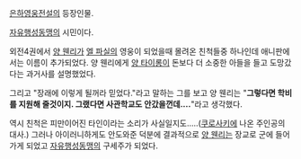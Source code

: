 [[은하영웅전설]]의 등장인물.

[[자유행성동맹]]의 시민이다.

외전4권에서 [[양 웬리]]가 [[엘 파실]]의 영웅이 되었을때 몰려온 친척들중 하나인데 애니판에서는 이름이 추가되었다. 양 웬리에게 [[양 타이롱]]이 돈보다 더 소중한 아들을 들고 도망갔다는 과거사를 설명했었다.

그리고 "장래에 이렇게 될꺼라 믿었다."라고 말하는 그를 보고 양 웬리는 "'''그렇다면 학비를 지원해 줄것이지. 그랬다면 사관학교도 안갔을껀데....'''"라고 생각했다.

역시 친척은 피만이어진 타인이라는 소리가 사실일지도.....([[쿠로사키]]에 나온 주인공의 대사.) 그러나 아이러니하게도 안도와준 덕분에 결과적으로 [[양 웬리]]는 장교로 군에 들어가게 되었고 [[자유행성동맹]]의 구세주가 되었다. 
